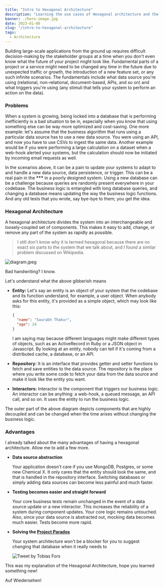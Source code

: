 ```yaml
---
title: "Intro to Hexagonal Architecture"
description: "Learning the use cases of Hexagonal architecture and the problems it solve"
banner: ./hero-image.jpg
date: 2023-01-08
slug: "/intro-to-hexagonal-architecture"
tags:
  - Architecture
---
```


Building large-scale applications from the ground up requires difficult decision-making by the stakeholder groups at a time when you don't even know what the future of your project might look like. Fundamental parts of a project or a service might need to be changed any time in the future due to unexpected traffic or growth, the introduction of a new feature set, or any such infinite scenarios. The fundamentals include what data source you're using (relational, non-relational, document-based, APIs, and so on) and what triggers you're using (any stimuli that tells your system to perform an action on the data).

### Problems

When a system is growing, being locked into a database that is performing inefficiently is a bad situation to be in, especially when you know that using something else can be way more optimized and cost-saving. One more example: let's assume that the business algorithm that runs using a particular data source has to use a new data source. You were using an API, and now you have to use CSVs to ingest the same data. Another example would be if you were performing a large calculation on a dataset when a web-hook alerted your systems, but the calculation should now be initiated by incoming email requests as well.

In the scenarios above, it can be a pain to update your systems to adapt to and handle a new data source, data persistence, or trigger. This can be a real pain in the <strong>\*\*\*</strong> in a poorly designed system. Using a new database can be a challenge because queries are randomly present everywhere in your codebase. The business logic is entangled with long database queries, and changing a database means updating the way the business logic functions. And any old tests that you wrote, say bye-bye to them; you get the idea.

### Hexagonal Architecture

A hexagonal architecture divides the system into an interchangeable and loosely-coupled set of components. This makes it easy to add, change, or remove any part of the system as rapidly as possible.

> I still don't know why it is termed hexagonal because there are no exact six parts to the system that we talk about, and I found a similar problem discussed on Wikipedia.

![diagram.jpeg](./diagram.jpeg)

Bad handwriting? I know.

Let's understand what the above gibberish means

- **Entity:** Let's say an entity is an object of your system that the codebase and its function understand, for example, a user object. When anybody asks for this entity, it's provided as a simple object, which may look like this:

  ```json
  {
    "name": "Saurabh Thakur",
    "age": 24
  }
  ```

  I am saying may because different languages might make different types of objects, such as an ActiveRecord in Ruby or a JSON object in Javascript. By looking at an entity, nobody can tell if it's coming from a distributed cache, a database, or an API.

- **Repository:** It is an interface that provides getter and setter functions to fetch and save entities to the data source. The repository is the place where you write some code to fetch your data from the data source and make it look like the entity you want.
- **Interactors:** Interactor is the component that triggers our business logic. An interactor can be anything: a web-hook, a queued message, an API call, and so on. It uses the entity to run the business logic.

The outer part of the above diagram depicts components that are highly decoupled and can be changed when the time arises without changing the business logic.

### Advantages

I already talked about the many advantages of having a hexagonal architecture. Allow me to add a few more.

- **Data source abstraction**

  Your application doesn't care if you use MongoDB, Postgres, or some new Chemical X. It only cares that the entity should look the same, and that is handled in the repository interface. Switching databases or simply adding data sources can become less painful and much faster.

- **Testing becomes easier and straight forward**

  Your core business tests remain unchanged in the event of a data source update or a new interactor. This increases the reliability of a system during component updates. Your core logic remains untouched. Also, since your data source is abstracted out, mocking data becomes much easier. Tests become more rapid.

- **Solving the <a target="_blank" rel="noreferrer" href="https://twitter.com/tofo/status/512666251055742977">Project Paradox</a>**

  Your system architecture won't be a blocker for you to suggest changing that database when it really needs to

  <div style="max-width: 500px; margin: auto;">
    <img src="./TweetbyTobiasFors.png" alt="Tweet by Tobias Fors" />
  </div>

This was my explanation of the Hexagonal Architecture, hope you learned something new!

Auf Wiedersehen!
